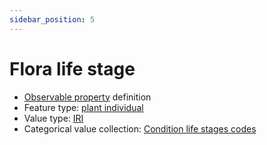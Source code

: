 ```yaml
---
sidebar_position: 5
---
```



# Flora life stage

- [Observable property](/viewers/dawe-vocabs?uri=https://linked.data.gov.au/def/test/dawe-cv/9fa0e1b7-8c0c-4098-afe6-078b95b66cf4) definition
- Feature type: [plant individual](http://linked.data.gov.au/def/tern-cv/60d7edf8-98c6-43e9-841c-e176c334d270)
- Value type: [IRI](https://w3id.org/tern/ontologies/tern/IRI)
- Categorical value collection: [Condition life stages codes](/viewers/dawe-vocabs?uri=https://linked.data.gov.au/def/test/dawe-cv/959052cc-2e4c-48e0-8b01-926b17289091)

<Example protocolModule="targeted-survey-flora-protocol-population" observableProperty="https://linked.data.gov.au/def/test/dawe-cv/9fa0e1b7-8c0c-4098-afe6-078b95b66cf4" />
